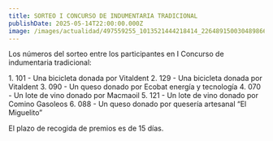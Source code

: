 ```yaml
---
title: SORTEO I CONCURSO DE INDUMENTARIA TRADICIONAL
publishDate: 2025-05-14T22:00:00.000Z
image: /images/actualidad/497559255_1013521444218414_2264891500304898665_n.webp
---
```


Los números del sorteo entre los participantes en I Concurso de indumentaria tradicional:

1\. 101 - Una bicicleta donada por Vitaldent
2\. 129 - Una bicicleta donada por Vitaldent
3\. 090 - Un queso donado por Ecobat energía y tecnología
4\. 070 - Un lote de vino donado por Macmaoil
5\. 121 - Un lote de vino donado por Comino Gasoleos
6\. 088 - Un queso donado por quesería artesanal “El Miguelito”

El plazo de recogida de premios es de 15 días.
